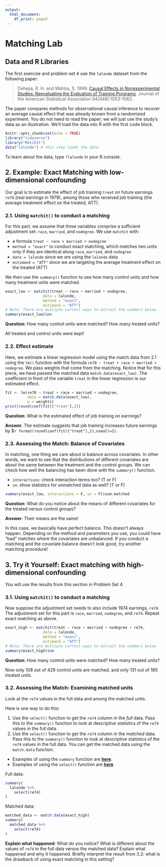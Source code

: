 ```yaml
---
output:
  html_document:
    df_print: paged
---
```


# Matching Lab

## Data and R Libraries
The first exercise and problem set 4 use the `lalonde` dataset from the following paper:

> Dehejia, R. H. and Wahba, S. 1999. [Causal Effects in Nonexperimental Studies: Reevaluating the Evaluation of Training Programs](https://www-jstor-org.proxy.library.cornell.edu/stable/2669919?). Journal of the American Statistical Association 94(448):1053--1062.

The paper compares methods for observational causal inference to recover an average causal effect that was already known from a randomized experiment. You do not need to read the paper; we will just use the study's data as an illustration. We'll load the data into R with the first code block.

```r
knitr::opts_chunk$set(echo = TRUE)
library("tidyverse")
library("MatchIt")
data("lalonde") # this step loads the data
```

To learn about the data, type `?lalonde` in your R console.

## 2. Example: Exact Matching with low-dimensional confounding

Our goal is to estimate the effect of job training `treat` on future earnings `re78` (real earnings in 1978), among those who received job training (the average treatment effect on the treated, ATT).

### 2.1.  Using `matchit()` to conduct a matching

For this part, we assume that three variables comprise a sufficient adjustment set: `race`, `married`, and `nodegree`. We use `matchit` with:

- a formula `treat ~ race + married + nodegree`
- `method = "exact"` to conduct exact matching, which matches two units only if they are identical along `race`, `married`, and `nodegree`
- `data = lalonde` since we are using the `lalonde` data
-  `estimand = "ATT"` since we are targeting the average treatment effect on the treated (ATT)

We then use the `summary()` function to see how many control units and how many treatment units were matched. 

```r
exact_low <- matchit(treat ~ race + married + nodegree,
                 data = lalonde,
                 method = "exact",
                 estimand = "ATT")
# Note: There are multiple correct ways to extract the numbers below
summary(exact_low)$nn
```

**Question**: How many control units were matched? How many treated units?

\textbf{Answer.} All treated and control units were kept!


### 2.2. Effect estimate

Here, we estimate a linear regression model using the match data from 2.1 using the `lm()` function with the formula `re78 ~ treat + race + married + nodegree`. We pass weights that come from the matching. Notice that for this piece, we have passed the matched data `match.data(exact_low)`. The coefficient in front of the variable `treat` in the linear regression is our estimated effect.

```r
fit <- lm(re78 ~ treat + race + married + nodegree,
          data = match.data(exact_low),
          w = weights)
print(round(coef(fit)["treat"],2))
```

**Question**: What is the estimated effect of job training on earnings?

**Answer.** The estimate suggests that job training increases future earnings by \$`r format(round(coef(fit)["treat"],2),nsmall=2)`.

### 2.3. Assessing the Match: Balance of Covariates

In matching, one thing we care about is balance across covariates. In other words, we want to see that the distributions of different covariates are about the same between the treatment and the control groups. We can check how well the balancing has been done with the `summary()` function.

- `interactions`: check interaction terms too? (T or F)
- `un`: show statistics for unmatched data as well? (T or F)

```r
summary(exact_low, interactions = F, un = F)$sum.matched
```

**Question**: What do you notice about the means of different covariates for the treated versus control groups? 

**Answer**: Their means are the same! 

In this case, we basically have perfect balance. This doesn't always happen. Depending on the method and parameters you use, you could have "bad" matches where the covariates are unbalanced. If you conduct a matching and the covariate balance doesn't look good, try another matching procedure!

## 3. Try it Yourself: Exact matching with high-dimensional confounding
You will use the results from this section in Problem Set 4.

### 3.1. Using `matchit()` to conduct a matching
Now suppose the adjustment set needs to also include 1974 earnings, `re74`. The adjustment set for this part is `race`, `married`, `nodegree`, and `re74`. Repeat exact matching as above.

```r
exact_high <- matchit(treat ~ race + married + nodegree + re74,
                 data = lalonde,
                 method = "exact",
                 estimand = "ATT")
# Note: There are multiple correct ways to extract the numbers below
summary(exact_high)$nn
```

**Question**: How many control units were matched? How many treated units?

\textbf{Answer.} Now only 108 out of 429 control units are matched, and only 131 out of 185 treated units.


### 3.2. Assessing the Match: Examining matched units

Look at the `re74` values in the full data and among the matched units.

Here is one way to do this:

1. Use the `select()` function to get the `re74` column in the *full* data. Pass this to the `summary()` function to look at descriptive statistics of the `re74` values in the full data.
2. Use the `select()` function to get the `re74` column in the *matched* data. Pass this to the `summary()` function to look at descriptive statistics of the `re74` values in the full data. You can get the matched data using the `match.data` function. 

- Examples of using the `summary` function are [**here**](https://intro2r.com/summarising-data-frames.html).
- Examples of using the `select()` function are [**here**](https://benwhalley.github.io/just-enough-r/selecting-columns.html)

Full data:
```r
summary(
  lalonde %>%
    select(re74)
)
```
Matched data:
```r
matched_data <- match.data(exact_high)
summary(
  matched_data %>%
    select(re74)
)
```

**Explain what happened**: What do you notice? What is different about the values of `re74` in the full data versus the matched data? Explain what happened and why it happened. Briefly interpret the result from 3.2: what is the drawback of using exact matching in this setting?
